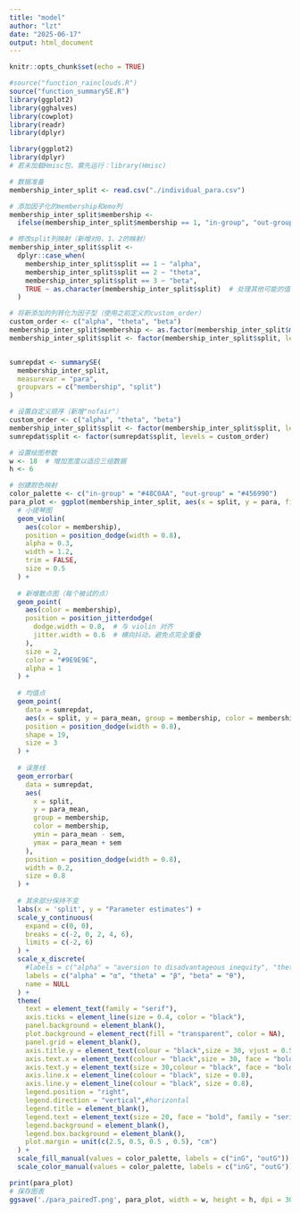```yaml
---
title: "model"
author: "lzt"
date: "2025-06-17"
output: html_document
---
```


```r
knitr::opts_chunk$set(echo = TRUE)
```

```r
#source("function_rainclouds.R")
source("function_summarySE.R")
library(ggplot2)
library(gghalves)
library(cowplot)
library(readr)
library(dplyr)
```


```r
library(ggplot2)
library(dplyr)
# 若未加载Hmisc包，需先运行：library(Hmisc)

# 数据准备
membership_inter_split <- read.csv("./individual_para.csv")

# 添加因子化的membership和emo列
membership_inter_split$membership <-
  ifelse(membership_inter_split$membership == 1, "in-group", "out-group")

# 修改split列映射（新增对0、1、2的映射）
membership_inter_split$split <-
  dplyr::case_when(
    membership_inter_split$split == 1 ~ "alpha",
    membership_inter_split$split == 2 ~ "theta",
    membership_inter_split$split == 3 ~ "beta",
    TRUE ~ as.character(membership_inter_split$split)  # 处理其他可能的值
  )

# 将新添加的列转化为因子型（使用之前定义的custom_order）
custom_order <- c("alpha", "theta", "beta")
membership_inter_split$membership <- as.factor(membership_inter_split$membership)
membership_inter_split$split <- factor(membership_inter_split$split, levels = custom_order)


sumrepdat <- summarySE(
  membership_inter_split,
  measurevar = "para",
  groupvars = c("membership", "split")
)

# 设置自定义顺序（新增"nofair"）
custom_order <- c("alpha", "theta", "beta")
membership_inter_split$split <- factor(membership_inter_split$split, levels = custom_order)
sumrepdat$split <- factor(sumrepdat$split, levels = custom_order)

# 设置绘图参数
w <- 18  # 增加宽度以适应三组数据
h <- 6

# 创建颜色映射
color_palette <- c("in-group" = "#48C0AA", "out-group" = "#456990")
para_plot <- ggplot(membership_inter_split, aes(x = split, y = para, fill = membership)) +
  # 小提琴图
  geom_violin(
    aes(color = membership),
    position = position_dodge(width = 0.8),
    alpha = 0.3,
    width = 1.2,
    trim = FALSE,
    size = 0.5
  ) +
  
  # 新增散点图（每个被试的点）
  geom_point(
    aes(color = membership),
    position = position_jitterdodge(
      dodge.width = 0.8,  # 与 violin 对齐
      jitter.width = 0.6  # 横向抖动，避免点完全重叠
    ),
    size = 2,
    color = "#9E9E9E", 
    alpha = 1
  ) +
  
  # 均值点
  geom_point(
    data = sumrepdat,
    aes(x = split, y = para_mean, group = membership, color = membership),
    position = position_dodge(width = 0.8),
    shape = 19,
    size = 3
  ) +
  
  # 误差线
  geom_errorbar(
    data = sumrepdat,
    aes(
      x = split, 
      y = para_mean, 
      group = membership, 
      color = membership,
      ymin = para_mean - sem,
      ymax = para_mean + sem
    ),
    position = position_dodge(width = 0.8),
    width = 0.2,
    size = 0.8
  ) +
  
  # 其余部分保持不变
  labs(x = 'split', y = "Parameter estimates") +
  scale_y_continuous(
    expand = c(0, 0), 
    breaks = c(-2, 0, 2, 4, 6), 
    limits = c(-2, 6)
  ) +
  scale_x_discrete(
    #labels = c("alpha" = "aversion to disadvantageous inequity", "theta" = "concerns for relative advantage", "beta" = "inflicted harm sensitivity"),
    labels = c("alpha" = "α", "theta" = "β", "beta" = "θ"),
    name = NULL
  ) +
  theme(
    text = element_text(family = "serif"),
    axis.ticks = element_line(size = 0.4, color = "black"),
    panel.background = element_blank(),
    plot.background = element_rect(fill = "transparent", color = NA),
    panel.grid = element_blank(),
    axis.title.y = element_text(colour = "black",size = 30, vjust = 0.5, face = "bold", family = "serif"),
    axis.text.x = element_text(colour = "black",size = 30, face = "bold", family = "serif", margin = margin(t = 8)),
    axis.text.y = element_text(size = 30,colour = "black", face = "bold", family = "serif"),
    axis.line.x = element_line(colour = "black", size = 0.8),
    axis.line.y = element_line(colour = "black", size = 0.8),
    legend.position = "right",
    legend.direction = "vertical",#horizontal
    legend.title = element_blank(),
    legend.text = element_text(size = 20, face = "bold", family = "serif"),
    legend.background = element_blank(),
    legend.box.background = element_blank(),
    plot.margin = unit(c(2.5, 0.5, 0.5 , 0.5), "cm")
  ) +
  scale_fill_manual(values = color_palette, labels = c("inG", "outG")) +
  scale_color_manual(values = color_palette, labels = c("inG", "outG"))

print(para_plot)
# 保存图表
ggsave('./para_pairedT.png', para_plot, width = w, height = h, dpi = 300, bg = "transparent")
```

